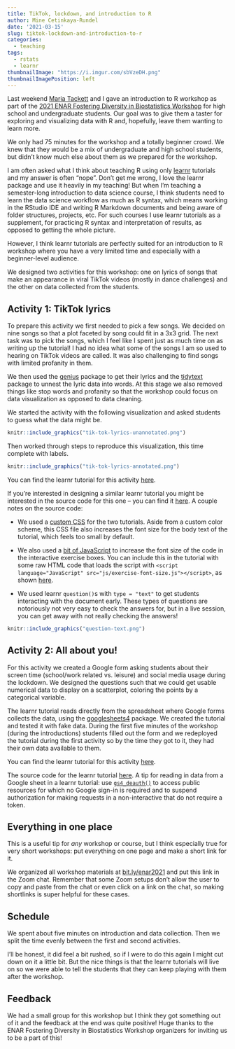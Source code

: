 ```yaml
---
title: TikTok, lockdown, and introduction to R
author: Mine Cetinkaya-Rundel
date: '2021-03-15'
slug: tiktok-lockdown-and-introduction-to-r
categories:
  - teaching
tags:
  - rstats
  - learnr
thumbnailImage: "https://i.imgur.com/sbVzeDH.png"
thumbnailImagePosition: left
---
```


Last weekend [Maria Tackett](https://www.mariatackett.net/) and I gave an introduction to R workshop as part of the [2021 ENAR Fostering Diversity in Biostatistics Workshop](https://www.enar.org/meetings/FosteringDiversity/) for high school and undergraduate students. Our goal was to give them a taster for exploring and visualizing data with R and, hopefully, leave them wanting to learn more.

We only had 75 minutes for the workshop and a totally beginner crowd. We knew that they would be a mix of undergraduate and high school students, but didn't know much else about them as we prepared for the workshop.

I am often asked what I think about teaching R using only [learnr](https://rstudio.github.io/learnr/) tutorials and my answer is often "nope". Don't get me wrong, I love the learnr package and use it heavily in my teaching! But when I'm teaching a semester-long introduction to data science course, I think students need to learn the data science workflow as much as R syntax, which means working in the RStudio IDE and writing R Markdown documents and being aware of folder structures, projects, etc. For such courses I use learnr tutorials as a supplement, for practicing R syntax and interpretation of results, as opposed to getting the whole picture.

However, I think learnr tutorials are perfectly suited for an introduction to R workshop where you have a very limited time and especially with a beginner-level audience.

We designed two activities for this workshop: one on lyrics of songs that make an appearance in viral TikTok videos (mostly in dance challenges) and the other on data collected from the students.

## Activity 1: TikTok lyrics

To prepare this activity we first needed to pick a few songs. We decided on nine songs so that a plot faceted by song could fit in a 3x3 grid. The next task was to pick the songs, which I feel like I spent just as much time on as writing up the tutorial! I had no idea what some of the songs I am so used to hearing on TikTok videos are called. It was also challenging to find songs with limited profanity in them.

We then used the [genius](https://github.com/JosiahParry/genius) package to get their lyrics and the [tidytext](https://juliasilge.github.io/tidytext/) package to unnest the lyric data into words. At this stage we also removed things like stop words and profanity so that the workshop could focus on data visualization as opposed to data cleaning.

We started the activity with the following visualization and asked students to guess what the data might be. 

```r
knitr::include_graphics("tik-tok-lyrics-unannotated.png")
```

Then worked through steps to reproduce this visualization, this time complete with labels. 

```r
knitr::include_graphics("tik-tok-lyrics-annotated.png")
```

You can find the learnr tutorial for this activity [here](https://minecr.shinyapps.io/tiktok_lyrics).

If you're interested in designing a similar learnr tutorial you might be interested in the source code for this one -- you can find it [here](https://github.com/mine-cetinkaya-rundel/enar-2021/tree/main/tiktok-lyrics). A couple notes on the source code:

- We used a [custom CSS](https://github.com/mine-cetinkaya-rundel/enar-2021/blob/main/tiktok-lyrics/css/app-style.css) for the two tutorials. Aside from a custom color scheme, this CSS file also increases the font size for the body text of the tutorial, which feels too small by default.

- We also used a [bit of JavaScript](https://github.com/mine-cetinkaya-rundel/enar-2021/blob/main/tiktok-lyrics/js/exercise-font-size.js) to increase the font size of the code in the interactive exercise boxes. You can include this in the tutorial with some raw HTML code that loads the script with `<script language="JavaScript" src="js/exercise-font-size.js"></script>`, as shown [here](https://github.com/mine-cetinkaya-rundel/enar-2021/blob/bcb33d2140316d8dc336b96e6caa1050116b7922/tiktok-lyrics/tiktok-lyrics.Rmd#L13).

- We used learnr `question()`s with `type = "text"` to get students interacting with the document early. These types of questions are notoriously not very easy to check the answers for, but in a live session, you can get away with not really checking the answers! 

```r
knitr::include_graphics("question-text.png")
```

## Activity 2: All about you!

For this activity we created a Google form asking students about their screen time (school/work related vs. leisure) and social media usage during the lockdown. We designed the questions such that we could get usable numerical data to display on a scatterplot, coloring the points by a categorical variable.

The learnr tutorial reads directly from the spreadsheet where Google forms collects the data, using the [googlesheets4](https://googlesheets4.tidyverse.org/) package. We created the tutorial and tested it with fake data. During the first five minutes of the workshop (during the introductions) students filled out the form and we redeployed the tutorial during the first activity so by the time they got to it, they had their own data available to them.

You can find the learnr tutorial for this activity [here](https://minecr.shinyapps.io/https://minecr.shinyapps.io/all_about_you/). 

The source code for the learnr tutorial [here](https://github.com/mine-cetinkaya-rundel/enar-2021/tree/main/all-about-you). A tip for reading in data from a Google sheet in a learnr tutorial: use [`gs4_deauth()`](https://googlesheets4.tidyverse.org/reference/gs4_deauth.html) to access public resources for which no Google sign-in is required and to suspend authorization for making requests in a non-interactive that do not require a token.

## Everything in one place

This is a useful tip for *any* workshop or course, but I think especially true for very short workshops: put everything on one page and make a short link for it. 

We organized all workshop materials at [bit.ly/enar2021](http://bit.ly/enar2021) and put this link in the Zoom chat. Remember that some Zoom setups don't allow the user to copy and paste from the chat or even click on a link on the chat, so making shortlinks is super helpful for these cases.

## Schedule 

We spent about five minutes on introduction and data collection. Then we split the time evenly between the first and second activities.

I'll be honest, it did feel a bit rushed, so if I were to do this again I might cut down on it a little bit. But the nice things is that the learnr tutorials will live on so we were able to tell the students that they can keep playing with them after the workshop.

## Feedback

We had a small group for this workshop but I think they got something out of it and the feedback at the end was quite positive! Huge thanks to the ENAR Fostering Diversity in Biostatistics Workshop organizers for inviting us to be a part of this!
